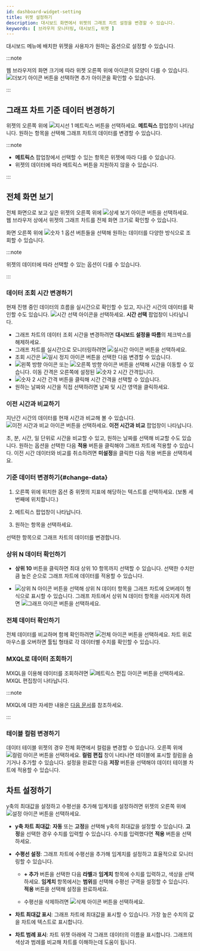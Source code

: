 ```yaml
---
id: dashboard-widget-setting
title: 위젯 설정하기
description: 대시보드 화면에서 위젯의 그래프 차트 설정을 변경할 수 있습니다.
keywords: [ 브라우저 모니터링, 대시보드, 위젯 ]
---
```


대시보드 메뉴에 배치한 위젯을 사용자가 원하는 옵션으로 설정할 수 있습니다.

:::note

웹 브라우저의 화면 크기에 따라 위젯 오른쪽 위에 아이콘의 모양이 다를 수 있습니다. ![더보기 아이콘](/img/ico-more.svg) 버튼을 선택하면 추가 아이콘을 확인할 수 있습니다.

:::


## 그래프 차트 기준 데이터 변경하기

<ImgLang img='widget-sample.png' desc='위젯' />

위젯의 오른쪽 위에 ![지시선 1](/img/number-01.png) 메트릭스 버튼을 선택하세요. **메트릭스** 팝업창이 나타납니다. 원하는 항목을 선택해 그래프 차트의 데이터를 변경할 수 있습니다.

:::note

* **메트릭스** 팝업창에서 선택할 수 있는 항목은 위젯에 따라 다를 수 있습니다.
* 위젯의 데이터에 따라 메트릭스 버튼을 지원하지 않을 수 있습니다.

:::

## 전체 화면 보기

전체 화면으로 보고 싶은 위젯의 오른쪽 위에 ![상세 보기 아이콘](/img/ico-detail-mode.svg) 버튼을 선택하세요. 웹 브라우저 상에서 위젯의 그래프 차트를 전체 화면 크기로 확인할 수 있습니다.

<ImgLang img='widget-fullscreen-mode.png' desc='위젯 전체 화면' />

화면 오른쪽 위에 ![숫자 1](/img/number-01.png) 옵션 버튼들을 선택해 원하는 데이터를 다양한 방식으로 조회할 수 있습니다.

:::note

위젯의 데이터에 따라 선택할 수 있는 옵션이 다를 수 있습니다.

:::

### 데이터 조회 시간 변경하기

현재 진행 중인 데이터의 흐름을 실시간으로 확인할 수 있고, 지나간 시간의 데이터를 확인할 수도 있습니다. ![시간 선택 아이콘](/img/ico-time-set.svg)을 선택하세요. **시간 선택** 팝업창이 나타납니다.

<ImgLang img='widget-select-time.png' desc='시간 선택' />

* 그래프 차트의 데이터 조회 시간을 변경하려면 **대시보드 설정을 따름**의 체크박스를 해제하세요.
* 그래프 차트를 실시간으로 모니터링하려면 ![실시간 아이콘](/img/ico-play-time.svg) 버튼을 선택하세요.
* 조회 시간은 ![일시 정지 아이콘](/img/ico-pause.svg) 버튼을 선택한 다음 변경할 수 있습니다.
* ![왼쪽 방향 아이콘](/img/left-arrow.svg) 또는 ![오른쪽 방향 아이콘](/img/right-arrow.svg) 버튼을 선택해 시간을 이동할 수 있습니다. 이동 간격은 오른쪽에 설정된 ![숫자 2](/img/number-02.png) 시간 간격입니다.
* ![숫자 2](/img/number-02.png) 시간 간격 버튼을 클릭해 시간 간격을 선택할 수 있습니다.
* 원하는 날짜와 시간을 직접 선택하려면 날짜 및 시간 영역을 클릭하세요.

### 이전 시간과 비교하기

지난간 시간의 데이터를 현재 시간과 비교해 볼 수 있습니다. ![이전 시간과 비교 아이콘](/img/ico-timing.svg) 버튼을 선택하세요. **이전 시간과 비교** 팝업창이 나타납니다.

<ImgLang img='widget-compare-time.png' desc='이전 시간과 비교' />

초, 분, 시간, 일 단위로 시간을 비교할 수 있고, 원하는 날짜를 선택해 비교할 수도 있습니다. 원하는 옵션을 선택한 다음 **적용** 버튼을 클릭해야 그래프 차트에 적용할 수 있습니다. 이전 시간 데이터와 비교를 취소하려면 **미설정**을 클릭한 다음 적용 버튼을 선택하세요.

### 기준 데이터 변경하기{#change-data}

<ImgLang img='widget-metric.png' desc='메트릭스' />

1. 오른쪽 위에 위치한 옵션 중 위젯의 지표에 해당하는 텍스트를 선택하세요. (보통 세번째에 위치합니다.)

1. 메트릭스 팝업창이 나타납니다.

1. 원하는 항목을 선택하세요.

선택한 항목으로 그래프 차트의 데이터를 변경합니다.

### 상위 N 데이터 확인하기

* **상위 10** 버튼을 클릭하면 최대 상위 10 항목까지 선택할 수 있습니다. 선택한 수치만큼 높은 순으로 그래프 차트에 데이터를 적용할 수 있습니다.

  <ImgLang img='widget-n-data.png' desc='상위 N' />

* ![상위 N 아이콘](/img/ico-topn-graph.svg) 버튼을 선택해 상위 N 데이터 항목을 그래프 차트에 오버레이 형식으로 표시할 수 있습니다. 그래프 차트에서 상위 N 데이터 항목을 사라지게 하려면 ![그래프 아이콘](/img/ico-normal-graph.svg) 버튼을 선택하세요.

  <ImgLang img='widget-topn-chart.png' desc='Top N' />

### 전체 데이터 확인하기

<ImgLang img='widget-all-data.png' desc='All' />

전체 데이터를 비교하며 함께 확인하려면 ![전체 아이콘](/img/ic-area-chart.svg) 버튼을 선택하세요. 차트 위로 마우스를 오버하면 툴팁 형태로 각 데이터별 수치를 확인할 수 있습니다.

### MXQL로 데이터 조회하기

MXQL을 이용해 데이터를 조회하려면 ![메트릭스 편집 아이콘](/img/ico-edit-metric.svg) 버튼을 선택하세요. MXQL 편집창이 나타납니다.

:::note

MXQL에 대한 자세한 내용은 [다음 문서](../mxql/mxql-overview)를 참조하세요.

:::

### 테이블 컬럼 변경하기

데이터 테이블 위젯의 경우 전체 화면에서 컬럼을 변경할 수 있습니다. 오른쪽 위에 ![컬럼 아이콘](/img/ico-column.svg) 버튼을 선택하세요. **컬럼 편집** 창이 나타나면 테이블에 표시할 컬럼을 숨기거나 추가할 수 있습니다. 설정을 완료한 다음 **저장** 버튼을 선택해야 데이터 테이블 차트에 적용할 수 있습니다.

<ImgLang img='widget-column.png' desc='컬럼 편집' />

## 차트 설정하기

y축의 최대값을 설정하고 수평선을 추가해 임계치를 설정하려면 위젯의 오른쪽 위에 ![설정 아이콘](/img/ico-setting.svg) 버튼을 선택하세요.

<ImgLang img='widget-chart-set.png' desc='차트 설정' />

* **y축 차트 최대값**: **자동** 또는 **고정**을 선택해 y축의 최대값을 설정할 수 있습니다. **고정**을 선택한 경우 수치를 입력할 수 있습니다. 수치를 입력했다면 **적용** 버튼을 선택하세요.

* **수평선 설정**: 그래프 차트에 수평선을 추가해 임계치를 설정하고 효율적으로 모니터링할 수 있습니다.

  * **+ 추가** 버튼을 선택한 다음 **라벨**과 **임계치** 항목에 수치를 입력하고, 색상을 선택하세요. **임계치** 항목에서는 **범위**를 선택해 수평선 구역을 설정할 수 있습니다. **적용** 버튼을 선택해 설정을 완료하세요.

  * 수평선을 삭제하려면 ![삭제 아이콘](/img/ico-trash-red.svg) 버튼을 선택하세요.

* **차트 최대값 표시**: 그래프 차트에 최대값을 표시할 수 있습니다. 가장 높은 수치의 값을 차트에 텍스트로 표시합니다.

* **차트 범례 표시**: 차트 위젯 아래에 각 그래프 데이터의 이름을 표시합니다. 그래프의 색상과 범례를 비교해 차트를 이해하는데 도움이 됩니다.